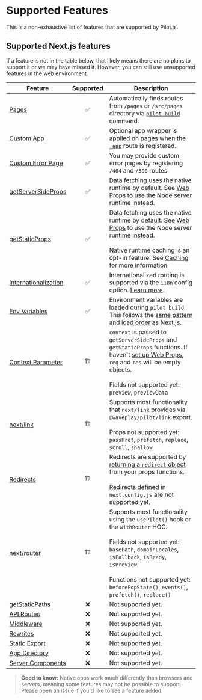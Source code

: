# Supported Features

This is a non-exhaustive list of features that are supported by Pilot.js.

## Supported Next.js features

If a feature is not in the table below, that likely means there are no plans to support it or we may have missed it.  However, you can still use unsupported features in the web environment.

| Feature              | Supported           | Description |
|----------------------|---------------------|-------------|
| [Pages](https://nextjs.org/docs/basic-features/pages) | <center>✅</center> | Automatically finds routes from `/pages` or `/src/pages` directory via [`pilot build`](https://pilot.waveplay.dev/docs/cli.md) command. |
| [Custom App](https://nextjs.org/docs/advanced-features/custom-app) | <center>✅</center> | Optional app wrapper is applied on pages when the [`_app`](https://nextjs.org/docs/advanced-features/custom-app) route is registered. |
| [Custom Error Page](https://nextjs.org/docs/advanced-features/custom-error-page) | <center>✅</center> | You may provide custom error pages by registering `/404` and `/500` routes. |
| [getServerSideProps](https://nextjs.org/docs/basic-features/data-fetching/get-server-side-props) | <center>✅</center> | Data fetching uses the native runtime by default. See [Web Props](/docs/web-props) to use the Node server runtime instead. |
| [getStaticProps](https://nextjs.org/docs/basic-features/data-fetching/get-static-props)     | <center>✅</center> | Data fetching uses the native runtime by default. See [Web Props](/docs/web-props) to use the Node server runtime instead.<br/><br/>Native runtime caching is an opt-in feature. See [Caching](/docs/caching) for more information. |
| [Internationalization](https://nextjs.org/docs/advanced-features/i18n-routing) | <center>✅</center> | Internationalized routing is supported via the `i18n` config option. [Learn more](/docs/i18n). |
| [Env Variables](https://nextjs.org/docs/basic-features/environment-variables)	| <center>✅</center> | Environment variables are loaded during `pilot build`. This follows the [same pattern](https://nextjs.org/docs/basic-features/environment-variables#exposing-environment-variables-to-the-browser) and [load order](https://nextjs.org/docs/basic-features/environment-variables#environment-variable-load-order) as Next.js. |
| [Context Parameter](https://nextjs.org/docs/api-reference/data-fetching/get-server-side-props#context-parameter) | <center>🏗️</center> | `context` is passed to `getServerSideProps` and `getStaticProps` functions. If haven't [set up Web Props](https://pilot.waveplay.dev/docs/web-props.md), `req` and `res` will be empty objects.<br/><br/>Fields not supported yet:<br/>`preview`, `previewData` |
| [next/link](https://nextjs.org/docs/api-reference/next/link) | <center>🏗️</center> | Supports most functionality that `next/link` provides via `@waveplay/pilot/link` export.<br/><br/>Props not supported yet:<br/>`passHref`, `prefetch`, `replace`, `scroll`, `shallow` |
| [Redirects](https://nextjs.org/docs/api-reference/next.config.js/redirects) | <center>🏗️</center> | Redirects are supported by [returning a `redirect` object](https://nextjs.org/docs/api-reference/data-fetching/get-server-side-props#redirect) from your props functions.<br/><br/>Redirects defined in `next.config.js` are not supported yet. |
| [next/router](https://nextjs.org/docs/api-reference/next/router#userouter) | <center>🏗️</center> | Supports most functionality using the `usePilot()` hook or the `withRouter` HOC.<br/><br/>Fields not supported yet:<br/>`basePath`, `domainLocales`, `isFallback`, `isReady`, `isPreview`.<br/><br/>Functions not supported yet:<br/>`beforePopState()`, `events()`, `prefetch()`, `replace()` |
| [getStaticPaths](https://nextjs.org/docs/basic-features/data-fetching/get-static-paths) | <center>❌</center> | Not supported yet. |
| [API Routes](https://nextjs.org/docs/api-routes/introduction) | <center>❌</center> | Not supported yet. |
| [Middleware](https://nextjs.org/docs/advanced-features/middleware) | <center>❌</center> | Not supported yet. |
| [Rewrites](https://nextjs.org/docs/api-reference/next.config.js/rewrites) | <center>❌</center> | Not supported yet. |
| [Static Export](https://nextjs.org/docs/advanced-features/static-html-export) | <center>❌</center> | Not supported yet. |
| [App Directory](https://beta.nextjs.org/docs/upgrade-guide#migrating-from-pages-to-app) | <center>❌</center> | Not supported yet. |
| [Server Components](https://nextjs.org/docs/advanced-features/react-18/server-components) | <center>❌</center> | Not supported yet. |

> **Good to know:** Native apps work much differently than browsers and servers, meaning some features may not be possible to support. Please open an issue if you'd like to see a feature added.

